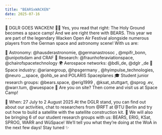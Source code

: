 ---
title: "BEARSxWACKEN"
date: 2025-07-16
---

🚀 DGLR GOES WACKEN! 🤘🌌
Yes, you read that right: The Holy Ground becomes a space camp! And we are right there with BEARS. 
This year we are part of the legendary Wacken Open Air Festival alongside numerous players from the German space and astronomy scene! With us are:

💫 Astronomy: @hausderastronomie, @germanastrosoc , @mpifr_bonn, @unipotsdam and CRAF
🔬 Research: @fraunhoferaviationspace, @chairofspacetechnology
🌍 Aerospace networks: @bdli_de, @dglr _de
🚀 Space industry: @arianegroup, @hpsgermany , @hyimpulse_technologies, @neuro __space, @ohb_se and POLARIS Spaceplanes
🎓 Student junior research groups: @bears.space, @erig1999 , @ksat_stuttgart, @sprog .ev, @warr.tum, @wuespace
📍 Are you on site? Then come and visit us at Space Camp!

📅 When: 27 July to 2 August 2025
At the DGLR stand, you can find out about our activities, chat to researchers from @RFT at @TU Berlin and try out how to build a satellite with the satellite construction kit.
💬 We will also be bringing 6 of our student research groups with us: BEARS, ERIG, KSat, SPROG, WARR and WüSpace! We'll tell you what they're doing at the WoA in the next few days! Stay tuned ✨
